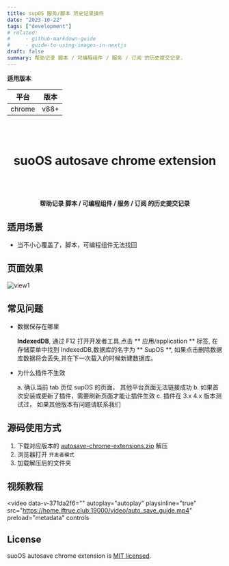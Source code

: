 ```yaml
---
title: supOS 服务/脚本 历史记录插件
date: "2023-10-22"
tags: ["development"]
# related:
#     - github-markdown-guide
#     - guide-to-using-images-in-nextjs
draft: false
summary: 帮助记录 脚本 / 可编程组件 / 服务 / 订阅 的历史提交记录.
---
```


**适用版本**

| 平台   | 版本 |
| ------ | ---- |
| chrome | v88+ |

<br></br>

<h1 align="center">suoOS autosave chrome extension</h1>

<br></br>

<h4 align="center"> 帮助记录 脚本 / 可编程组件 / 服务 / 订阅 的历史提交记录</h4>

## 适用场景

- 当不小心覆盖了，脚本，可编程组件无法找回

## 页面效果

![view1](./supos-autosave/001.png)

## 常见问题

- 数据保存在哪里

  **IndexedDB**, 通过 F12 打开开发者工具,点击 ** 应用/application ** 标签, 在存储菜单中找到 IndexedDB,数据库的名字为 ** SupOS **, 如果点击删除数据库数据将会丢失,并在下一次载入的时候新建数据库。

- 为什么插件不生效

  a. 确认当前 tab 页位 supOS 的页面， 其他平台页面无法链接成功
  b. 如果首次安装或更新了插件，需要刷新页面才能让插件生效
  c. 插件在 3.x 4.x 版本测试过， 如果其他版本有问题请联系我们

## 源码使用方式

1. 下载对应版本的 [autosave-chrome-extensions.zip](https://github.com/supos-ai/autosave-chrome-extensions/releases) 解压
2. 浏览器打开 `开发者模式`
3. 加载解压后的文件夹

## 视频教程

<video
  data-v-371da2f6=""
  autoplay="autoplay"
  playsinline="true"
  src="https://home.iftrue.club:19000/video/auto_save_guide.mp4"
  preload="metadata"
  controls
></video>

## License

suoOS autosave chrome extension is [MIT licensed](LICENSE).
